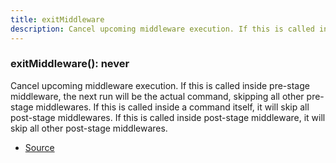 ```yaml
---
title: exitMiddleware
description: Cancel upcoming middleware execution. If this is called inside pre\-stage middleware, the next run will be the actual command, skipping all other pre\-stage middlewares. If this is called inside a command itself, it will skip all post\-stage middlewares. If this is called inside post\-stage middleware, it will skip all other post\-stage middlewares.
---
```



### exitMiddleware(): never

Cancel upcoming middleware execution.
If this is called inside pre-stage middleware, the next run will be the actual command, skipping all other pre-stage middlewares.
If this is called inside a command itself, it will skip all post-stage middlewares.
If this is called inside post-stage middleware, it will skip all other post-stage middlewares.



- [Source](https://github.com/underctrl-io/commandkit/blob/83ef44f10b86e30835e8636786e5222cac412af9/packages/commandkit/src/app/middleware/signals.ts#L13)